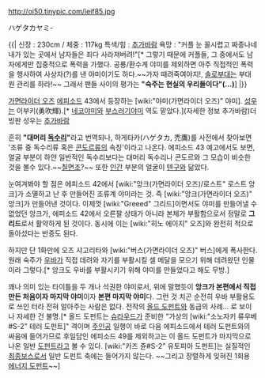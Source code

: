 http://oi50.tinypic.com/ieif85.jpg

ハゲタカヤミ-

{{|
신장 : 230cm / 체중 : 117kg
특색/힘 : [[추가바람]] 
욕망 : "커플 눈 꼴시렵고 짜증나네 내가 있는 곳에서 남자들은 죄다 사라져버려!"[* 그렇기 때문에 커플들, 그 중에서도 남자에게만 집중적으로 폭력을 가했다. 공룡/환수계 야미를 제외하면 아주 직접적인 폭력을 행사하여 사상자(?)를 낸 야미이기도 하다.~~가자 때려죽여야지!, [[솔로부대]]는 부대원 관리를 하라!~~ 그래서 팬들 사이의 평가는 '''"숙주는 현실의 우리들이다"(…)''']
|}}

[[가면라이더 오즈]] [[에피소드]] 43에서 등장하는 [wiki:"야미(가면라이더 오즈)" 야미]. [[성우]]는 이부키(勇吹輝).[* [[네코야미]]와 [[부스러기야미]] 역도 맡았다.](자세한 정보 추가바람)더빙판 성우는 [[추가바람]]

흔히 '''"대머리 [[독수리]]"'''라고 번역되나, 하게타카(ハゲタカ, 禿鷹)를 사전에서 찾아보면 '조류 중 독수리류 혹은 [[콘도르]]류의 속칭'이라고 나온다. 에피소드 43 예고에서도 보면, 얼굴 부분이 하얀 일반적인 독수리보다는 대머리 독수리나 콘도르와 그 모습이 비슷한 것을 볼수 있다.~~[[칠면조]]?~~ 또한 [[인간]] 부분의 얼굴이 [[텐구]]와 닮았다.

눈여겨봐야 할 점은 에피소드 42에서 [wiki:"앙크(가면라이더 오즈)/로스트" 로스트 앙크]가 소멸하고 난 후 만들어진 조류계 야미라는 것. 즉 [wiki:"앙크(가면라이더 오즈)" 앙크]가 만들어낸 것이다. 이제껏 [wiki:"Greeed" 그리드]이면서도 야미를 만들어낼 수 없었던 앙크가, 에피소드 42에서 오른팔 상태가 아니라 본체가 부활함으로서 정말로 '''그리드'''로서 활약하게 된 것이다. 동시에 이는 [wiki:"히노 에이지" 오즈]와 완전히 적으로 돌아섰다는 반증도 된다. 

하지만 단 1화만에 오즈 샤고리타와 [wiki:"버스(가면라이더 오즈)" 버스]에게 폭사한다. 원래 숙주가 [[우바]]가 직접 데려와 자기를 부활시킬 셀 메달을 모으기 위해 데려왔던 인물이라 그렇다.[* 앙크도 우바를 부활시키기 위해 야미를 만들었다고 해도 무방.]

꽤나 의미 있는 타이틀을 두 개나 석권한 야미로서, 위에 말했듯이 '''앙크가 본편에서 직접 만든 처음이자 마지막 야미'''이자 '''본편 마지막 야미'''다. 그런 것 치곤 순전히 우바 부활용도로 쓰인 터라 전혀 알아주는 사람은 없다. 전작의 [[올드 도펀트]]와 동급의 사례... 로 보이나 자세한 건 불명.[* 올드 도펀트는 [[슈라우드]]가 준비한 "가상의 [wiki:"소노자키 류우베#S-2" 테러 도펀트]" 격이며 [[주인공]] 일행이 바로 다음 에피소드에서 테러 도펀트와의 싸움에 들어가므로 후일담인 에피소드 49를 제외하고는 이 올드 도펀트가 마지막으로 나온 일반 [[도펀트]]라고 볼 수 있다. [wiki:"카즈 쥰#S-2" 유토피아 도펀트]는 실질적인 [[최종보스]]로서 일반 도펀트 축에는 들어가지 않는다. ~~그리고 장렬하게 잊혀진 1회용 [[에너지 도펀트]]~~]
